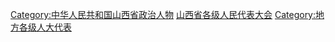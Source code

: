 [[Category:中华人民共和国山西省政治人物|Category:中华人民共和国山西省政治人物]]
[[Category:山西省各级人民代表大会|]]
[[Category:地方各级人大代表|Category:地方各级人大代表]]